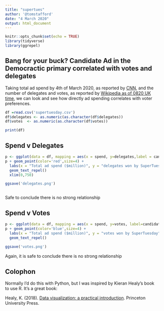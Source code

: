 ```yaml
---
title: "supertues"
author: '@tomstafford'
date: "4 March 2020"
output: html_document
---
```


```r
knitr::opts_chunk$set(echo = TRUE)
library(tidyverse)
library(ggrepel)
```

## Bang for your buck? Candidate Ad in the Democractic primary correlated with votes and delegates

Taking total ad spend by 4th of March 2020, as reported by [CNN](https://edition.cnn.com/2020/03/02/politics/super-tuesday-ad-spending/index.html), and the number of delegates and votes, as reported by [Wikipedia as of 0820 UK time](https://en.wikipedia.org/wiki/Results_of_the_2020_Democratic_Party_presidential_primaries#Super_Tuesday), we can look and see how directly ad spending correlates with voter preferences.


```r

df =read.csv('supertuesday.csv')
df$delegates <- as.numeric(as.character(df$delegates))
df$votes  <- as.numeric(as.character(df$votes))

print(df)
```

## Spend v Delegates

```r

p <- ggplot(data = df, mapping = aes(x = spend, y=delegates,label = candidates))
p + geom_point(color='red',size=4) +
  labs(x = "Total ad spend ($million)", y = "delegates won by SuperTuesday") + 
  geom_text_repel()
  xlim(0,750)

ggsave('delegates.png')    
  

```

Safe to conclude there is no strong relationship

## Spend v Votes


```r

p <- ggplot(data = df, mapping = aes(x = spend, y=votes, label=candidates))
p + geom_point(color='blue',size=4) +
  labs(x = "Total ad spend ($million)", y = "votes won by SuperTuesday") +
  geom_text_repel()
  
ggsave('votes.png')  

```

Again, it is safe to conclude there is no strong relationship

## Colophon

Normally I'd do this with Python, but I was inspired by Kieran Healy's book to use R. It's a great book:

Healy, K. (2018). [Data visualization: a practical introduction](https://socviz.co/). Princeton University Press.



